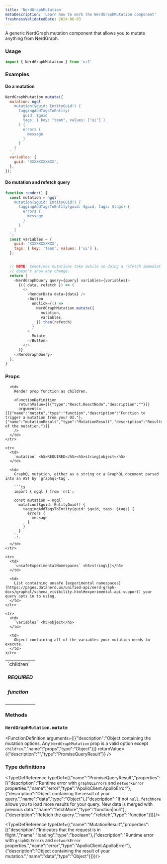 ```yaml
---
title: 'NerdGraphMutation'
metaDescription: 'Learn how to work the NerdGraphMutation component'
freshnessValidatedDate: 2024-06-03
---
```


A generic NerdGraph mutation component that allows you to mutate anything from NerdGraph.

### Usage

```js
import { NerdGraphMutation } from 'nr1'
```

### Examples

#### Do a mutation

```js
NerdGraphMutation.mutate({
  mutation: ngql`
    mutation($guid: EntityGuid!) {
      taggingAddTagsToEntity(
        guid: $guid
        tags: { key: "team", values: ["ui"] }
      ) {
        errors {
          message
        }
      }
    }
  `,
  variables: {
    guid: 'XXXXXXXXXXX',
  },
});
```

#### Do mutation and refetch query

```js
function render() {
  const mutation = ngql`
    mutation($guid: EntityGuid!) {
      taggingAddTagsToEntity(guid: $guid, tags: $tags) {
        errors {
          message
        }
      }
    }
  `;
  const variables = {
    guid: 'XXXXXXXXXXX',
    tags: { key: 'team', values: ['ui'] },
  };


  // NOTE: Sometimes mutations take awhile so doing a refetch immediatly after a mutate
  // doesn't show any change.
  return (
    <NerdGraphQuery query={query} variables={variables}>
      {({ data, refetch }) => (
        <>
          <RenderData data={data} />
          <Button
            onClick={() =>
              NerdGraphMutation.mutate({
                mutation,
                variables,
              }).then(refetch)
            }
          >
            Mutate
          </Button>
        </>
      )}
    </NerdGraphQuery>
  );
}
```

### Props

<table>
  <tbody>
    <tr>
      <td>
        `children` <h5>REQUIRED</h5><h5>function</h5>
      </td>

      <td>
        Render prop function as children.

        <FunctionDefinition
          returnValue={[{"type":"React.ReactNode","description":""}]}
          arguments={[{"name":"mutate","type":"function","description":"Function to trigger a mutation from your UI."},{"name":"mutationResult","type":"MutationResult","description":"Results of the mutation."}]}
        />
      </td>
    </tr>

    <tr>
      <td>
        `mutation` <h5>REQUIRED</h5><h5>string|object</h5>
      </td>

      <td>
        GraphQL mutation, either as a string or a GraphQL document parsed into an AST by `graphql-tag`.

        ```js
        import { ngql } from 'nr1';

        const mutation = ngql`
          mutation($guid: EntityGuid!) {
            taggingAddTagsToEntity(guid: $guid, tags: $tags) {
              errors {
                message
              }
            }
          }
        `;
        ```
      </td>
    </tr>

    <tr>
      <td>
        `unsafeExperimentalNamespaces` <h5>string\[]</h5>
      </td>

      <td>
        List containing unsafe [experimental namespaces](https://pages.datanerd.us/unified-api/nerd-graph-docs/graphql/schema_visibility.html#experimental-api-support) your query opts in to using.
      </td>
    </tr>

    <tr>
      <td>
        `variables` <h5>object</h5>
      </td>

      <td>
        Object containing all of the variables your mutation needs to execute.
      </td>
    </tr>
  </tbody>
</table>

### Methods

### `NerdGraphMutation.mutate`

<FunctionDefinition
  arguments={[{"description":"Object containing the mutation options. Any `NerdGraphMutation` prop is a valid option except `children`.","name":"props","type":"Object"}]}
  returnValue={{"description":"","type":"PromiseQueryResult"}}
/>

### Type definitions

<TypeDefReference typeDef={{"name":"PromiseQueryResult","properties":[{"description":"Runtime error with `graphQLErrors` and `networkError` properties.","name":"error","type":"ApolloClient.ApolloError"},{"description":"Object containing the result of your query.","name":"data","type":"Object"},{"description":"If not `null`, `fetchMore` allows you to load more results for your query. New data is merged with previous data.","name":"fetchMore","type":"function|null"},{"description":"Refetch the query.","name":"refetch","type":"function"}]}}/>

<TypeDefReference typeDef={{"name":"MutationResult","properties":[{"description":"Indicates that the request is in flight.","name":"loading","type":"boolean"},{"description":"Runtime error with `graphQLErrors` and `networkError` properties.","name":"error","type":"ApolloClient.ApolloError"},{"description":"Object containing the result of your mutation.","name":"data","type":"Object"}]}}/>
